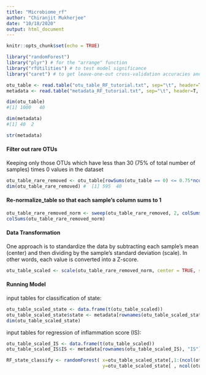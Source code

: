 ```yaml
---
title: "Microbiome_rf"
author: "Chiranjit Mukherjee"
date: "10/18/2020"
output: html_document
---
```


```r
knitr::opts_chunk$set(echo = TRUE)
```

```r
library("randomForest")
library("plyr") # for the "arrange" function
library("rfUtilities") # to test model significance
library("caret") # to get leave-one-out cross-validation accuracies and also contains the nearZeroVar function 

```

```r
otu_table <- read.table("otu_table_RF_tutorial.txt", sep="\t", header=T, row.names=1, stringsAsFactors=FALSE, comment.char="")  
metadata <- read.table("metadata_RF_tutorial.txt", sep="\t", header=T, row.names=1, stringsAsFactors=TRUE, comment.char="")
```

```r
dim(otu_table)
#[1] 1000   40

dim(metadata)
#[1] 40  2

str(metadata)
```



#### Filter out rare OTUs 
Keeping only those OTUs which have less than 30 (75% of total number of samples) times 0 values in the dataset
```r
otu_table_rare_removed <- otu_table[rowSums(otu_table == 0) <= 0.75*ncol(otu_table), ]
dim(otu_table_rare_removed) #  [1] 595  40
```


#### Re-normalize_table so that each sample's column sums to 1
```r
otu_table_rare_removed_norm <- sweep(otu_table_rare_removed, 2, colSums(otu_table_rare_removed) , '/')*1
colSums(otu_table_rare_removed_norm)
```

#### Data Transformation
One approach is to standardize the data by subtracting each sample's mean (center) and then dividing by the sample's standard deviation (scale). In other words, each value is converted into a Z-score.
```r
otu_table_scaled <- scale(otu_table_rare_removed_norm, center = TRUE, scale = TRUE)  
```


#### Running Model
input tables for classification of state:
```r
otu_table_scaled_state <- data.frame(t(otu_table_scaled))  
otu_table_scaled_state$state <- metadata[rownames(otu_table_scaled_state), "state"]  
dim(otu_table_scaled_state)
```


input tables for regression of inflammation score (IS):
```r
otu_table_scaled_IS <- data.frame(t(otu_table_scaled))  
otu_table_scaled_IS$IS <- metadata[rownames(otu_table_scaled_IS), "IS"]
```



```r
RF_state_classify <- randomForest( x=otu_table_scaled_state[,1:(ncol(otu_table_scaled_state)-1)] , 
                                   y=otu_table_scaled_state[ , ncol(otu_table_scaled_state)] , ntree=501, importance=TRUE, proximities=TRUE )
```

